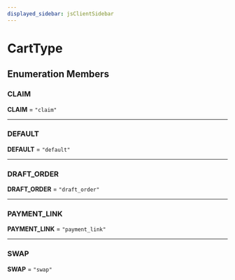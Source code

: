 ```yaml
---
displayed_sidebar: jsClientSidebar
---
```



# CartType

## Enumeration Members

### CLAIM

 **CLAIM** = ``"claim"``

___

### DEFAULT

 **DEFAULT** = ``"default"``

___

### DRAFT\_ORDER

 **DRAFT\_ORDER** = ``"draft_order"``

___

### PAYMENT\_LINK

 **PAYMENT\_LINK** = ``"payment_link"``

___

### SWAP

 **SWAP** = ``"swap"``
